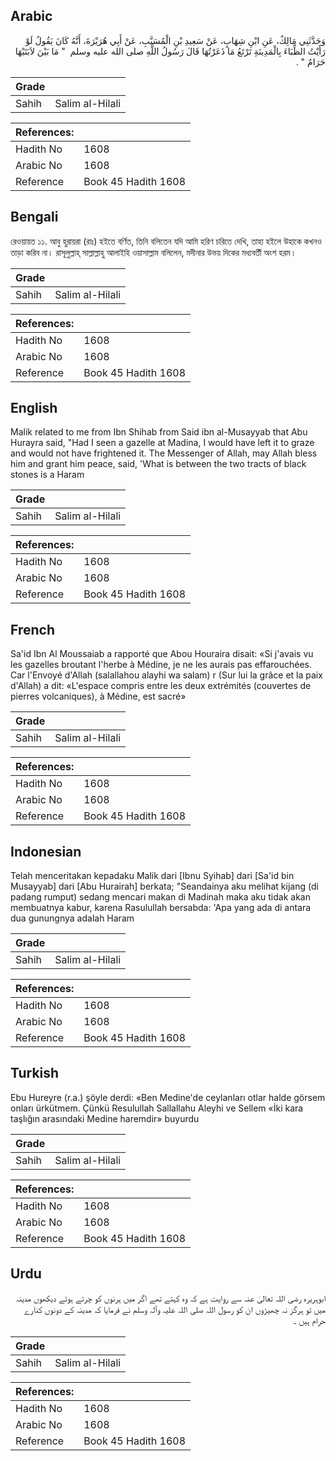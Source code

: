 ## Arabic


<div dir="rtl" lang="ar" style={{fontSize:'larger',backgroundColor:'#f8f9fa',padding:20}}>
وَحَدَّثَنِي مَالِكٌ، عَنِ ابْنِ شِهَابٍ، عَنْ سَعِيدِ بْنِ الْمُسَيَّبِ، عَنْ أَبِي هُرَيْرَةَ، أَنَّهُ كَانَ يَقُولُ لَوْ رَأَيْتُ الظِّبَاءَ بِالْمَدِينَةِ تَرْتَعُ مَا ذَعَرْتُهَا قَالَ رَسُولُ اللَّهِ صلى الله عليه وسلم ‏ "‏ مَا بَيْنَ لاَبَتَيْهَا حَرَامٌ ‏"‏ ‏.‏
</div>
<div style={{backgroundColor:'#f8f9fa',padding:20, marginBottom: 10}}><table> <thead> <tr> <th>Grade</th> <th></th> </tr> </thead> <tbody> <tr><td>Sahih</td><td>Salim al-Hilali</td></tr></tbody></table><table> <thead> <tr> <th>References:</th> <th></th> </tr> </thead> <tbody><tr><td>Hadith No</td><td>1608</td></tr><tr><td>Arabic No</td><td>1608</td></tr><tr><td>Reference</td><td>Book 45 Hadith 1608</td></tr></tbody></table></div>

## Bengali


<div dir="ltr" lang="bn" style={{fontSize:'larger',backgroundColor:'#f8f9fa',padding:20}}>
রেওয়ায়ত ১১. আবু হুরায়রা (রাঃ) হইতে বর্ণিত, তিনি বলিতেন যদি আমি হরিণ চরিতে দেখি, তাহা হইলে উহাকে কখনও তাড়া করিব না। রাসূলুল্লাহ্ সাল্লাল্লাহু আলাইহি ওয়াসাল্লাম বলিলেন, মদীনার উভয় দিকের মধ্যবর্তী অংশ হরম।
</div>
<div style={{backgroundColor:'#f8f9fa',padding:20, marginBottom: 10}}><table> <thead> <tr> <th>Grade</th> <th></th> </tr> </thead> <tbody> <tr><td>Sahih</td><td>Salim al-Hilali</td></tr></tbody></table><table> <thead> <tr> <th>References:</th> <th></th> </tr> </thead> <tbody><tr><td>Hadith No</td><td>1608</td></tr><tr><td>Arabic No</td><td>1608</td></tr><tr><td>Reference</td><td>Book 45 Hadith 1608</td></tr></tbody></table></div>

## English


<div dir="ltr" lang="en" style={{fontSize:'larger',backgroundColor:'#f8f9fa',padding:20}}>
Malik related to me from Ibn Shihab from Said ibn al-Musayyab that Abu Hurayra said, "Had I seen a gazelle at Madina, I would have left it to graze and would not have frightened it. The Messenger of Allah, may Allah bless him and grant him peace, said, 'What is between the two tracts of black stones is a Haram
</div>
<div style={{backgroundColor:'#f8f9fa',padding:20, marginBottom: 10}}><table> <thead> <tr> <th>Grade</th> <th></th> </tr> </thead> <tbody> <tr><td>Sahih</td><td>Salim al-Hilali</td></tr></tbody></table><table> <thead> <tr> <th>References:</th> <th></th> </tr> </thead> <tbody><tr><td>Hadith No</td><td>1608</td></tr><tr><td>Arabic No</td><td>1608</td></tr><tr><td>Reference</td><td>Book 45 Hadith 1608</td></tr></tbody></table></div>

## French


<div dir="ltr" lang="fr" style={{fontSize:'larger',backgroundColor:'#f8f9fa',padding:20}}>
Sa'id Ibn Al Moussaiab a rapporté que Abou Houraira disait: «Si j'avais vu les gazelles broutant l'herbe à Médine, je ne les aurais pas effarouchées. Car l'Envoyé d'Allah (salallahou alayhi wa salam) r (Sur lui la grâce et la paix d'Allah) a dit: «L'espace compris entre les deux extrémités (couvertes de pierres volcaniques), à Médine, est sacré»
</div>
<div style={{backgroundColor:'#f8f9fa',padding:20, marginBottom: 10}}><table> <thead> <tr> <th>Grade</th> <th></th> </tr> </thead> <tbody> <tr><td>Sahih</td><td>Salim al-Hilali</td></tr></tbody></table><table> <thead> <tr> <th>References:</th> <th></th> </tr> </thead> <tbody><tr><td>Hadith No</td><td>1608</td></tr><tr><td>Arabic No</td><td>1608</td></tr><tr><td>Reference</td><td>Book 45 Hadith 1608</td></tr></tbody></table></div>

## Indonesian


<div dir="ltr" lang="id" style={{fontSize:'larger',backgroundColor:'#f8f9fa',padding:20}}>
Telah menceritakan kepadaku Malik dari [Ibnu Syihab] dari [Sa'id bin Musayyab] dari [Abu Hurairah] berkata; "Seandainya aku melihat kijang (di padang rumput) sedang mencari makan di Madinah maka aku tidak akan membuatnya kabur, karena Rasulullah bersabda: 'Apa yang ada di antara dua gunungnya adalah Haram
</div>
<div style={{backgroundColor:'#f8f9fa',padding:20, marginBottom: 10}}><table> <thead> <tr> <th>Grade</th> <th></th> </tr> </thead> <tbody> <tr><td>Sahih</td><td>Salim al-Hilali</td></tr></tbody></table><table> <thead> <tr> <th>References:</th> <th></th> </tr> </thead> <tbody><tr><td>Hadith No</td><td>1608</td></tr><tr><td>Arabic No</td><td>1608</td></tr><tr><td>Reference</td><td>Book 45 Hadith 1608</td></tr></tbody></table></div>

## Turkish


<div dir="ltr" lang="tr" style={{fontSize:'larger',backgroundColor:'#f8f9fa',padding:20}}>
Ebu Hureyre (r.a.) şöyle derdi: «Ben Medine'de ceylanları otlar halde görsem onları ürkütmem. Çünkü Resulullah Sallallahu Aleyhi ve Sellem «İki kara taşlığın arasındaki Medine haremdir» buyurdu
</div>
<div style={{backgroundColor:'#f8f9fa',padding:20, marginBottom: 10}}><table> <thead> <tr> <th>Grade</th> <th></th> </tr> </thead> <tbody> <tr><td>Sahih</td><td>Salim al-Hilali</td></tr></tbody></table><table> <thead> <tr> <th>References:</th> <th></th> </tr> </thead> <tbody><tr><td>Hadith No</td><td>1608</td></tr><tr><td>Arabic No</td><td>1608</td></tr><tr><td>Reference</td><td>Book 45 Hadith 1608</td></tr></tbody></table></div>

## Urdu


<div dir="rtl" lang="ur" style={{fontSize:'larger',backgroundColor:'#f8f9fa',padding:20}}>
ابوہریرہ رضی اللہ تعالیٰ عنہ سے روایت ہے کہ وہ کہتے تھے اگر میں ہرنوں کو چرتے ہوئے دیکھوں مدینہ میں تو ہرگز نہ چھیڑوں ان کو رسول اللہ صلی اللہ علیہ وآلہ وسلم نے فرمایا کہ مدینہ کے دونوں کنارے حرام ہیں ۔
</div>
<div style={{backgroundColor:'#f8f9fa',padding:20, marginBottom: 10}}><table> <thead> <tr> <th>Grade</th> <th></th> </tr> </thead> <tbody> <tr><td>Sahih</td><td>Salim al-Hilali</td></tr></tbody></table><table> <thead> <tr> <th>References:</th> <th></th> </tr> </thead> <tbody><tr><td>Hadith No</td><td>1608</td></tr><tr><td>Arabic No</td><td>1608</td></tr><tr><td>Reference</td><td>Book 45 Hadith 1608</td></tr></tbody></table></div>